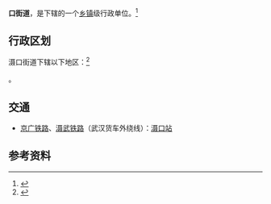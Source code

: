 {{中国乡级行政区|42/01/16/005/000
|景观照片文件名 = View near Shekou, Huangpi, Wuhan 2.jpg
|景观照片描述 = 
|汉语拼音 = Shèkǒu Jiēdào
|其他语言 = 
|其他语言名称 = 
|旧称 = 
|地名出处 = 因地处长江支流[[滠水河|滠水河]]与[[府河|府河]]交汇口而得名
}}

'''{{zy|滠|shè}}口街道'''，是{{PRC admin/fullname|42/01/16/005/000|3}}下辖的一个[[乡镇|乡镇]]级行政单位。<ref>{{PRC admin/ref sgc|{{PRC admin/parent|42/01/16/005/000}}}}</ref>

== 行政区划 ==

滠口街道下辖以下地区：<ref>{{PRC admin/ref sgc|42/01/16/005/000}}</ref>

{{PRC admin/children|42/01/16/005/000}}。

== 交通 ==
* {{rint|cn|rail}}[[京广铁路|京广铁路]]、[[滠武铁路|滠武铁路]]（武汉货车外绕线）：[[滠口站|滠口站]]

== 参考资料 ==
{{reflist}}

{{PRC admin/navcat|42/01/16/005/000}}